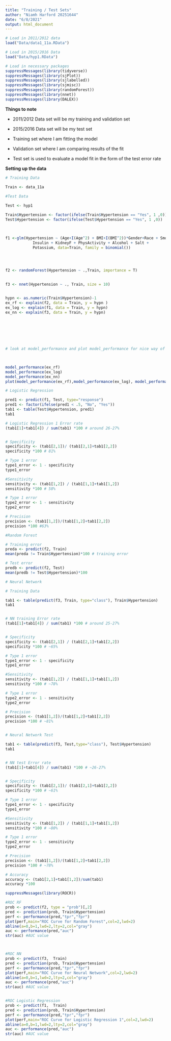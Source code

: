 ```yaml
---
title: "Training / Test Sets"
author: "Niamh Harford 20251644"
date: "6/8/2021"
output: html_document
---
```


```r
# Load in 2011/2012 data
load("Data/data1_11a.RData")

# Load in 2015/2016 Data
load("Data/hyp1.RData")
```


```r
# Load in necessary packages
suppressMessages(library(tidyverse))
suppressMessages(library(sjPlot))
suppressMessages(library(sjlabelled))
suppressMessages(library(sjmisc))
suppressMessages(library(randomForest))
suppressMessages(library(nnet))
suppressMessages(library(DALEX))
```


**Things to note **

+ 2011/2012 Data set will be my training and validation set

+ 2015/2016 Data set will be my test set

+ Training set where I am fitting the model 

+ Validation set where I am comparing results of the fit 

+ Test set is used to evaluate a model fit in the form of the test error rate


**Setting up the data **

```r
# Training Data

Train <- data_11a
  
#Test Data

Test <- hyp1
```



```r
Train$Hypertension <- factor(ifelse(Train$Hypertension == "Yes", 1 ,0))
Test$Hypertension <- factor(ifelse(Test$Hypertension == "Yes", 1 ,0))
 


f1 <-glm(Hypertension ~ (Age+I(Age^2) + BMI+I(BMI^2))*Gender+Race + Smoking + Diabetes + 
            Insulin + KidneyF + PhysActivity + Alcohol + Salt +
            Potassium, data=Train, family = binomial())

 


f2 <- randomForest(Hypertension ~ .,Train, importance = T)

 
f3 <- nnet(Hypertension ~ ., Train, size = 10)


hypn <- as.numeric(Train$Hypertension)-1
ex_rf <- explain(f2, data = Train, y = hypn )
ex_log <- explain(f1, data = Train, y = hypn)
ex_nn <- explain(f3, data = Train, y = hypn)
 



 


# look at model_performance and plot model_performance for nice way of getting roc and model summaries.

 

model_performance(ex_rf)
model_performance(ex_log)
model_performance(ex_nn)
plot(model_performance(ex_rf),model_performance(ex_log), model_performance(ex_nn), geom = "roc") 
```


```r
# Logistic Regression

pred1 <- predict(f1, Test, type="response")
pred1 <- factor(ifelse(pred1 < .5, "No", "Yes"))
tab1 <- table(Test$Hypertension, pred1)
tab1

# Logistic Regression 1 Error rate
(tab1[1]+tab1[4]) / sum(tab1) *100 # around 26-27%


# Specificity 
specificity <- (tab1[2,1])/ (tab1[2,1]+tab1[2,2])
specificity *100 # 81%

# Type 1 error
type1_error <- 1 - specificity
type1_error

#Sensitivity
sensitivity <- (tab1[1,2]) / (tab1[1,1]+tab1[1,2])
sensitivity *100 # 58%

# Type 1 error
type2_error <- 1 - sensitivity
type2_error

# Precision
precision <- (tab1[1,2])/(tab1[1,2]+tab1[2,2])
precision *100 #63% 
```


```r
#Random Forest

# Training error
preda <- predict(f2, Train)
mean(preda != Train$Hypertension)*100 # training error

# Test error
predb <- predict(f2, Test)
mean(predb != Test$Hypertension)*100
```


```r
# Neural Network 

# Training Data

tab1 <- table(predict(f3, Train, type="class"), Train$Hypertension)
tab1


# NN training Error rate
(tab1[1]+tab1[4]) / sum(tab1) *100 # around 25-27%


# Specificity 
specificity <- (tab1[2,1]) / (tab1[2,1]+tab1[2,2])
specificity *100 # ~65%

# Type 1 error
type1_error <- 1 - specificity
type1_error

#Sensitivity
sensitivity <- (tab1[1,2]) / (tab1[1,1]+tab1[1,2])
sensitivity *100 # ~78%

# Type 1 error
type2_error <- 1 - sensitivity
type2_error

# Precision
precision <- (tab1[1,2])/(tab1[1,2]+tab1[2,2])
precision *100 # ~81%


# Neural Network Test

tab1 <- table(predict(f3, Test,type="class"), Test$Hypertension)
tab1


# NN test Error rate
(tab1[1]+tab1[4]) / sum(tab1) *100 # ~26-27%


# Specificity
specificity <- (tab1[2,1])/ (tab1[2,1]+tab1[2,2])
specificity *100 # ~61%

# Type 1 error
type1_error <- 1 - specificity
type1_error

#Sensitivity
sensitivity <- (tab1[1,2]) / (tab1[1,1]+tab1[1,2])
sensitivity *100 # ~80%

# Type 1 error
type2_error <- 1 - sensitivity
type2_error

# Precision
precision <- (tab1[1,2])/(tab1[1,2]+tab1[2,2])
precision *100 # ~78%

# Accuracy
accuracy <- (tab1[2,1]+tab1[1,2])/sum(tab1)
accuracy *100

```

```r
suppressMessages(library(ROCR))

#ROC RF
prob <- predict(f2, type = "prob")[,2]
pred <- prediction(prob, Train$Hypertension)
perf <- performance(pred,"tpr","fpr")
plot(perf,main="ROC Curve for Random Forest",col=2,lwd=2)
abline(a=0,b=1,lwd=2,lty=2,col="gray")
auc <- performance(pred,"auc")
str(auc) #AUC value



#ROC NN
prob <- predict(f3,  Train)
pred <- prediction(prob, Train$Hypertension)
perf <- performance(pred,"tpr","fpr")
plot(perf,main="ROC Curve for Neural Network",col=2,lwd=2)
abline(a=0,b=1,lwd=2,lty=2,col="gray")
auc <- performance(pred,"auc")
str(auc) #AUC value


#ROC Logistic Regression
prob <- predict(f1,  Train)
pred <- prediction(prob, Train$Hypertension)
perf <- performance(pred,"tpr","fpr")
plot(perf,main="ROC Curve for Logistic Regression 1",col=2,lwd=2)
abline(a=0,b=1,lwd=2,lty=2,col="gray")
auc <- performance(pred,"auc")
str(auc) #AUC value
```
